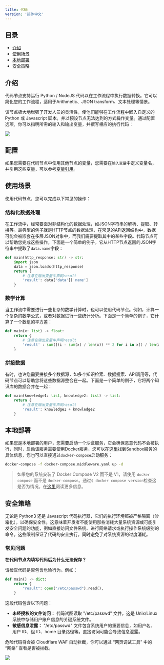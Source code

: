 ```yaml
---
title: 代码
version: '简体中文'
---
```


## 目录

* [介绍](code.md#介绍)
* [使用场景](code.md#使用场景)
* [本地部署](code.md#本地部署)
* [安全策略](code.md#安全策略)

## 介绍

代码节点支持运行 Python / NodeJS 代码以在工作流程中执行数据转换。它可以简化您的工作流程，适用于Arithmetic、JSON transform、文本处理等情景。

该节点极大地增强了开发人员的灵活性，使他们能够在工作流程中嵌入自定义的 Python 或 Javascript 脚本，并以预设节点无法达到的方式操作变量。通过配置选项，你可以指明所需的输入和输出变量，并撰写相应的执行代码：

![](/zh-cn/img/904eeba8ee23e89c189497c5fd90f499.png)

## 配置

如果您需要在代码节点中使用其他节点的变量，您需要在`输入变量`中定义变量名，并引用这些变量，可以参考[变量引用](../key-concept.md#变量)。

## 使用场景

使用代码节点，您可以完成以下常见的操作：

### 结构化数据处理

在工作流中，经常要面对非结构化的数据处理，如JSON字符串的解析、提取、转换等。最典型的例子就是HTTP节点的数据处理，在常见的API返回结构中，数据可能会被嵌套在多层JSON对象中，而我们需要提取其中的某些字段。代码节点可以帮助您完成这些操作，下面是一个简单的例子，它从HTTP节点返回的JSON字符串中提取了`data.name`字段：

```python
def main(http_response: str) -> str:
    import json
    data = json.loads(http_response)
    return {
        # 注意在输出变量中声明result
        'result': data['data']['name'] 
    }
```

### 数学计算

当工作流中需要进行一些复杂的数学计算时，也可以使用代码节点。例如，计算一个复杂的数学公式，或者对数据进行一些统计分析。下面是一个简单的例子，它计算了一个数组的平方差：

```python
def main(x: list) -> float:
    return {
        # 注意在输出变量中声明result
        'result' : sum([(i - sum(x) / len(x)) ** 2 for i in x]) / len(x)
    }
```

### 拼接数据

有时，也许您需要拼接多个数据源，如多个知识检索、数据搜索、API调用等，代码节点可以帮助您将这些数据源整合在一起。下面是一个简单的例子，它将两个知识库的数据合并在一起：

```python
def main(knowledge1: list, knowledge2: list) -> list:
    return {
        # 注意在输出变量中声明result
        'result': knowledge1 + knowledge2
    }
```

## 本地部署

如果您是本地部署的用户，您需要启动一个沙盒服务，它会确保恶意代码不会被执行，同时，启动该服务需要使用Docker服务，您可以在[这里](https://github.com/langgenius/dify/tree/main/docker/docker-compose.middleware.yaml)找到Sandbox服务的具体信息，您也可以直接通过`docker-compose`启动服务：

```bash
docker-compose -f docker-compose.middleware.yaml up -d
```

> 如果您的系统安装了 Docker Compose V2 而不是 V1，请使用 `docker compose` 而不是 `docker-compose`。通过`$ docker compose version`检查这是否为情况。在[这里](https://docs.docker.com/compose/#compose-v2-and-the-new-docker-compose-command)阅读更多信息。

## 安全策略

无论是 Python3 还是 Javascript 代码执行器，它们的执行环境都被严格隔离（沙箱化），以确保安全性。这意味着开发者不能使用那些消耗大量系统资源或可能引发安全问题的功能，例如直接访问文件系统、进行网络请求或执行操作系统级别的命令。这些限制保证了代码的安全执行，同时避免了对系统资源的过度消耗。

### 常见问题

**在代码节点内填写代码后为什么无法保存？**

请检查代码是否包含危险行为。例如：

```python
def main() -> dict:
    return {
        "result": open("/etc/passwd").read(),
    }
```

这段代码包含以下问题：

* **未经授权的文件访问：** 代码试图读取 "/etc/passwd" 文件，这是 Unix/Linux 系统中存储用户账户信息的关键系统文件。
* **敏感信息泄露：** "/etc/passwd" 文件包含系统用户的重要信息，如用户名、用户 ID、组 ID、home 目录路径等。直接访问可能会导致信息泄露。

危险代码将会被 Cloudflare  WAF 自动拦截，你可以通过 “网页调试工具” 中的 “网络” 查看是否被拦截。

![](/zh-cn/img/7d29e700be8e5b6dfb91ff1263624368.png)
